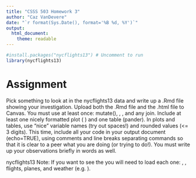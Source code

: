 ```yaml
---
title: "CSSS 503 Homework 3"
author: "Caz VanDevere"
date: "`r format(Sys.Date(), format='%B %d, %Y')`"
output:
  html_document:
    theme: readable
---
```


```r
#install.packages("nycflights13") # Uncomment to run
library(nycflights13)
```

# Assignment

Pick something to look at in the nycflights13 data and write up a .Rmd file showing your investigation. Upload both the .Rmd file and the .html file to Canvas. You must use at least once: mutate(), , , and any join. Include at least one nicely formatted plot (   ) and one table (pander). In plots and tables, use "nice" variable names (try out spaces!) and rounded values (<= 3 digits).
This time, include all your code in your output document (echo=TRUE), using comments and line breaks separating commands so that it is clear to a peer what you are doing (or trying to do!). You must write up your observations briefly in words as well.
  
nycflights13
Note: If you want to see the
you will need to load each one: , , flights, planes, and
weather (e.g. ).